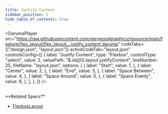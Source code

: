 ```yaml
---
title: Justify Content
sidebar_position: 5
hide_table_of_contents: true
---
```


<DarumaPlayer
  src="https://raw.githubusercontent.com/verygoodgraphics/resource/main/feature/flex_layout/flex_layout__justify_content.daruma"
  codeTabs={["design.json", "layout.json"]}
  activeCodeTab="layout.json"
  controlsConfig={[
    {
      label: "Justify Content",
      type: "Flexbox",
      controlType: "select",
      value: 2,
      valuePath: "$.obj[0].layout.justifyContent",
      lineNumber: 25,
      fileName: "layout.json",
      options: [
        {
          label: "Start",
          value: 1,
        },
        {
          label: "Center",
          value: 2,
        },
        {
          label: "End",
          value: 3,
        },
        {
          label: "Space Between",
          value: 4,
        },
        {
          label: "Space Around",
          value: 5,
        },
        {
          label: "Space Evenly",
          value: 6,
        },
      ],
    },
  ]}
/>

<br />
**Related Specs**

- [FlexboxLayout](/specs/layout/flexbox-layout#justifycontent)
